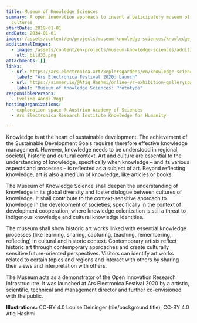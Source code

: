 ```yaml
---
title: Museum of Knowledge Sciences
summary: A open innovation approach to invent a paticipatory museum of knowledge
  cultures
startDate: 2019-01-01
endDate: 2034-01-01
image: /assets/content/en/projects/museum-knowledge-sciences/knowledge_museum_the-grid_ausschnitt.png
additionalImages:
  - image: /assets/content/en/projects/museum-knowledge-sciences/additionalImages/bild33.png
    alt: bild33.png
attachments: []
links:
  - url: https://ars.electronica.art/keplersgardens/en/knowledge-science/
    label: "Ars Electronica Festival 2020: Launch"
  - url: https://simmer.io/@Atiq_Hashmi/online-vr-exhibition-galleryspaceens/en/knowledge-science/
    label: "Museum of Knowledge Sciences: Prototype"
responsiblePersons:
  - Eveline Wandl-Vogt
hostingOrganizations:
  - exploration space @ Austrian Academy of Sciences
  - Ars Electronica Research Institute Knowledge for Humanity

---
```

Knowledge is at the heart of sustainable development. The achievement of the Sustainable Development Goals requires therefore effective knowledge management. However, knowledge needs to be understood in regional, societal, historic and cultural context. Art and culture are essential to the understanding of knowledge, specifically when knowledge – and its various aspects and processes – is reflected as a subject of art. Beyond reflecting knowledge, art is also a medium of knowledge, like articles or books.

The Museum of Knowledge Science shall deepen the understanding of knowledge in its global diversity and foster dialogue between cultures of knowledge. It shall contribute to the context-sensitive approach to knowledge in the development of societies, specifically in the context of development cooperation, where knowledge colonization is still a threat to indigenous knowledge and cultural knowledge identities.

The museum shall show historic art works linked with essential knowledge processes (like learning, sharing, capturing, teaching, remembering, reflecting) in cultural and historic context. Contemporary artists reflect historic art through contemporary approaches and create culturally sensitive future-oriented perspectives. Visitors can identify art works related to certain topics and regions and interact with others by sharing their views and interpretation with others.

The Museum acts as a demonstrator of the Open Innovation Research Infrastrucutre. It was launched at Ars Electronica Festival 2020 by a artistic, scientific, technical and management director and further co-envisioned with the public.

**Illustrations:** CC-BY 4.0 Louise Deininger (tile/background title), CC-BY 4.0 Atiq Hashmi
